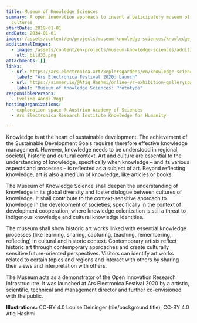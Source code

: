 ```yaml
---
title: Museum of Knowledge Sciences
summary: A open innovation approach to invent a paticipatory museum of knowledge
  cultures
startDate: 2019-01-01
endDate: 2034-01-01
image: /assets/content/en/projects/museum-knowledge-sciences/knowledge_museum_the-grid_ausschnitt.png
additionalImages:
  - image: /assets/content/en/projects/museum-knowledge-sciences/additionalImages/bild33.png
    alt: bild33.png
attachments: []
links:
  - url: https://ars.electronica.art/keplersgardens/en/knowledge-science/
    label: "Ars Electronica Festival 2020: Launch"
  - url: https://simmer.io/@Atiq_Hashmi/online-vr-exhibition-galleryspaceens/en/knowledge-science/
    label: "Museum of Knowledge Sciences: Prototype"
responsiblePersons:
  - Eveline Wandl-Vogt
hostingOrganizations:
  - exploration space @ Austrian Academy of Sciences
  - Ars Electronica Research Institute Knowledge for Humanity

---
```

Knowledge is at the heart of sustainable development. The achievement of the Sustainable Development Goals requires therefore effective knowledge management. However, knowledge needs to be understood in regional, societal, historic and cultural context. Art and culture are essential to the understanding of knowledge, specifically when knowledge – and its various aspects and processes – is reflected as a subject of art. Beyond reflecting knowledge, art is also a medium of knowledge, like articles or books.

The Museum of Knowledge Science shall deepen the understanding of knowledge in its global diversity and foster dialogue between cultures of knowledge. It shall contribute to the context-sensitive approach to knowledge in the development of societies, specifically in the context of development cooperation, where knowledge colonization is still a threat to indigenous knowledge and cultural knowledge identities.

The museum shall show historic art works linked with essential knowledge processes (like learning, sharing, capturing, teaching, remembering, reflecting) in cultural and historic context. Contemporary artists reflect historic art through contemporary approaches and create culturally sensitive future-oriented perspectives. Visitors can identify art works related to certain topics and regions and interact with others by sharing their views and interpretation with others.

The Museum acts as a demonstrator of the Open Innovation Research Infrastrucutre. It was launched at Ars Electronica Festival 2020 by a artistic, scientific, technical and management director and further co-envisioned with the public.

**Illustrations:** CC-BY 4.0 Louise Deininger (tile/background title), CC-BY 4.0 Atiq Hashmi
